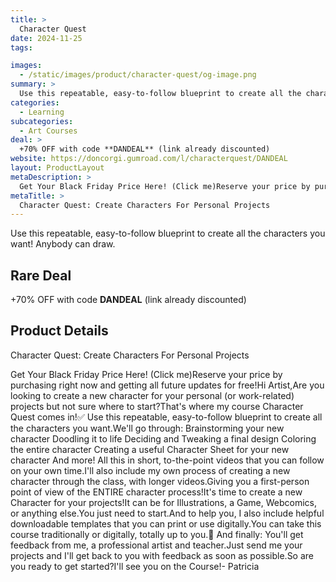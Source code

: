 ```yaml
---
title: >
  Character Quest
date: 2024-11-25
tags:

images:
  - /static/images/product/character-quest/og-image.png
summary: >
  Use this repeatable, easy-to-follow blueprint to create all the characters you want! Anybody can draw.
categories:
  - Learning
subcategories:
  - Art Courses
deal: >
  +70% OFF with code **DANDEAL** (link already discounted)
website: https://doncorgi.gumroad.com/l/characterquest/DANDEAL
layout: ProductLayout
metaDescription: >
  Get Your Black Friday Price Here! (Click me)Reserve your price by purchasing right now and getting all future updates for free!Hi Artist,Are you looking to create a new character for your personal (or work-related) projects but not sure where to start?That's where my course Character Quest comes in!✅ Use this repeatable, easy-to-follow blueprint to create all the characters you want.We'll go through: Brainstorming your new character Doodling it to life Deciding and Tweaking a final design Coloring the entire character Creating a useful Character Sheet for your new character And more! All this in short, to-the-point videos that you can follow on your own time.I'll also include my own process of creating a new character through the class, with longer videos.Giving you a first-person point of view of the ENTIRE character process!It's time to create a new Character for your projects!It can be for Illustrations, a Game, Webcomics, or anything else.You just need to start.And to help you, I also include helpful downloadable templates that you can print or use digitally.You can take this course traditionally or digitally, totally up to you.📜 And finally: You'll get feedback from me, a professional artist and teacher.Just send me your projects and I'll get back to you with feedback as soon as possible.So are you ready to get started?I'll see you on the Course!- Patricia
metaTitle: >
  Character Quest: Create Characters For Personal Projects
---
```

Use this repeatable, easy-to-follow blueprint to create all the characters you want! Anybody can draw.

## Rare Deal

+70% OFF with code **DANDEAL** (link already discounted)

## Product Details
Character Quest: Create Characters For Personal Projects

Get Your Black Friday Price Here! (Click me)Reserve your price by purchasing right now and getting all future updates for free!Hi Artist,Are you looking to create a new character for your personal (or work-related) projects but not sure where to start?That's where my course Character Quest comes in!✅ Use this repeatable, easy-to-follow blueprint to create all the characters you want.We'll go through: Brainstorming your new character Doodling it to life Deciding and Tweaking a final design Coloring the entire character Creating a useful Character Sheet for your new character And more! All this in short, to-the-point videos that you can follow on your own time.I'll also include my own process of creating a new character through the class, with longer videos.Giving you a first-person point of view of the ENTIRE character process!It's time to create a new Character for your projects!It can be for Illustrations, a Game, Webcomics, or anything else.You just need to start.And to help you, I also include helpful downloadable templates that you can print or use digitally.You can take this course traditionally or digitally, totally up to you.📜 And finally: You'll get feedback from me, a professional artist and teacher.Just send me your projects and I'll get back to you with feedback as soon as possible.So are you ready to get started?I'll see you on the Course!- Patricia
